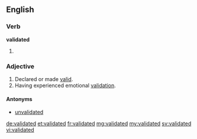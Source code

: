 ==English==

===Verb===
'''validated'''

# {{en-past of|validate}}

===Adjective===
{{en-adj|-}}

# Declared or made [[valid]].
# Having experienced emotional [[validation]].

====Antonyms====
* [[unvalidated]]

[[de:validated]]
[[et:validated]]
[[fr:validated]]
[[mg:validated]]
[[my:validated]]
[[sv:validated]]
[[vi:validated]]